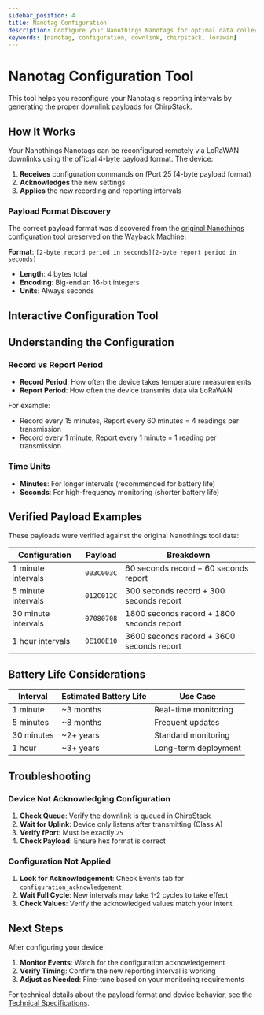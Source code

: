 ```yaml
---
sidebar_position: 4
title: Nanotag Configuration
description: Configure your Nanothings Nanotags for optimal data collection intervals
keywords: [nanotag, configuration, downlink, chirpstack, lorawan]
---
```



# Nanotag Configuration Tool

This tool helps you reconfigure your Nanotag's reporting intervals by generating the proper downlink payloads for ChirpStack.

## How It Works

Your Nanothings Nanotags can be reconfigured remotely via LoRaWAN downlinks using the official 4-byte payload format. The device:

1. **Receives** configuration commands on fPort 25 (4-byte payload format)
2. **Acknowledges** the new settings 
3. **Applies** the new recording and reporting intervals

### Payload Format Discovery

The correct payload format was discovered from the [original Nanothings configuration tool](https://web.archive.org/web/20241208203034/https://www.nanothingsinc.com/configuration-response-downlink-encoder) preserved on the Wayback Machine:

**Format**: `[2-byte record period in seconds][2-byte report period in seconds]`
- **Length**: 4 bytes total
- **Encoding**: Big-endian 16-bit integers  
- **Units**: Always seconds

## Interactive Configuration Tool

<NanotagConfigurator />

## Understanding the Configuration

### Record vs Report Period

- **Record Period**: How often the device takes temperature measurements
- **Report Period**: How often the device transmits data via LoRaWAN

For example:
- Record every 15 minutes, Report every 60 minutes = 4 readings per transmission
- Record every 1 minute, Report every 1 minute = 1 reading per transmission

### Time Units

- **Minutes**: For longer intervals (recommended for battery life)
- **Seconds**: For high-frequency monitoring (shorter battery life)

## Verified Payload Examples

These payloads were verified against the original Nanothings tool data:

| Configuration | Payload | Breakdown |
|---------------|---------|-----------|
| 1 minute intervals | `003C003C` | 60 seconds record + 60 seconds report |
| 5 minute intervals | `012C012C` | 300 seconds record + 300 seconds report |
| 30 minute intervals | `07080708` | 1800 seconds record + 1800 seconds report |
| 1 hour intervals | `0E100E10` | 3600 seconds record + 3600 seconds report |

## Battery Life Considerations

| Interval | Estimated Battery Life | Use Case |
|----------|----------------------|----------|
| 1 minute | ~3 months | Real-time monitoring |
| 5 minutes | ~8 months | Frequent updates |
| 30 minutes | ~2+ years | Standard monitoring |
| 1 hour | ~3+ years | Long-term deployment |

## Troubleshooting

### Device Not Acknowledging Configuration

1. **Check Queue**: Verify the downlink is queued in ChirpStack
2. **Wait for Uplink**: Device only listens after transmitting (Class A)
3. **Verify fPort**: Must be exactly `25`
4. **Check Payload**: Ensure hex format is correct

### Configuration Not Applied

1. **Look for Acknowledgement**: Check Events tab for `configuration_acknowledgement`
2. **Wait Full Cycle**: New intervals may take 1-2 cycles to take effect
3. **Check Values**: Verify the acknowledged values match your intent

## Next Steps

After configuring your device:

1. **Monitor Events**: Watch for the configuration acknowledgement
2. **Verify Timing**: Confirm the new reporting interval is working
3. **Adjust as Needed**: Fine-tune based on your monitoring requirements

For technical details about the payload format and device behavior, see the [Technical Specifications](./technical-specs).